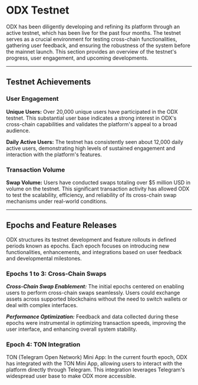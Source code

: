 # ODX Testnet

ODX has been diligently developing and refining its platform through an active testnet, which has been live for the past four months. The testnet serves as a crucial environment for testing cross-chain functionalities, gathering user feedback, and ensuring the robustness of the system before the mainnet launch. This section provides an overview of the testnet's progress, user engagement, and upcoming developments.

---

## Testnet Achievements

### User Engagement
**Unique Users:** Over 20,000 unique users have participated in the ODX testnet. This substantial user base indicates a strong interest in ODX's cross-chain capabilities and validates the platform's appeal to a broad audience.

**Daily Active Users:** The testnet has consistently seen about 12,000 daily active users, demonstrating high levels of sustained engagement and interaction with the platform's features.

### Transaction Volume
**Swap Volume:** Users have conducted swaps totaling over $5 million USD in volume on the testnet. This significant transaction activity has allowed ODX to test the scalability, efficiency, and reliability of its cross-chain swap mechanisms under real-world conditions.

---

## Epochs and Feature Releases
ODX structures its testnet development and feature rollouts in defined periods known as epochs. Each epoch focuses on introducing new functionalities, enhancements, and integrations based on user feedback and developmental milestones.

### Epochs 1 to 3: Cross-Chain Swaps
***Cross-Chain Swap Enablement:*** The initial epochs centered on enabling users to perform cross-chain swaps seamlessly. Users could exchange assets across supported blockchains without the need to switch wallets or deal with complex interfaces.

***Performance Optimization:*** Feedback and data collected during these epochs were instrumental in optimizing transaction speeds, improving the user interface, and enhancing overall system stability.

### Epoch 4: TON Integration
TON (Telegram Open Network) Mini App: In the current fourth epoch, ODX has integrated with the TON Mini App, allowing users to interact with the platform directly through Telegram. This integration leverages Telegram's widespread user base to make ODX more accessible.
